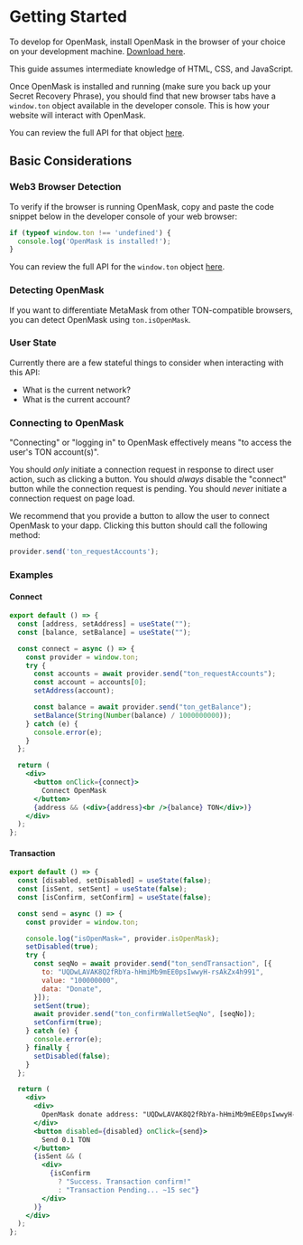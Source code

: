 
# Getting Started

To develop for OpenMask, install OpenMask in the browser of your choice on your development machine. [Download here](/#).

<Callout>This guide assumes intermediate knowledge of HTML, CSS, and JavaScript.</Callout>

Once OpenMask is installed and running (make sure you back up your Secret Recovery Phrase), you should find that new
browser tabs have a `window.ton` object available in the developer console. This is how your website will interact with OpenMask.

You can review the full API for that object [here](/docs/api-reference/ton-provider).

## Basic Considerations

### Web3 Browser Detection

To verify if the browser is running OpenMask, copy and paste the code snippet below in the developer console of your web browser:

```js
if (typeof window.ton !== 'undefined') {
  console.log('OpenMask is installed!');
}
```

You can review the full API for the `window.ton` object [here](/docs/api-reference/ton-provider).

### Detecting OpenMask

If you want to differentiate MetaMask from other TON-compatible browsers, you can detect OpenMask using `ton.isOpenMask`.

### User State

Currently there are a few stateful things to consider when interacting with this API:

- What is the current network?
- What is the current account?

### Connecting to OpenMask

"Connecting" or "logging in" to OpenMask effectively means "to access the user's TON account(s)".

You should _only_ initiate a connection request in response to direct user action, such as clicking a button.
You should _always_ disable the "connect" button while the connection request is pending. You should _never_
initiate a connection request on page load.

We recommend that you provide a button to allow the user to connect OpenMask to your dapp. Clicking this button
should call the following method:

```js
provider.send('ton_requestAccounts');
```

### Examples

#### Connect

```jsx
export default () => {
  const [address, setAddress] = useState("");
  const [balance, setBalance] = useState("");

  const connect = async () => {
    const provider = window.ton;
    try {
      const accounts = await provider.send("ton_requestAccounts");
      const account = accounts[0];
      setAddress(account);

      const balance = await provider.send("ton_getBalance");
      setBalance(String(Number(balance) / 1000000000));
    } catch (e) {
      console.error(e);
    }
  };

  return (
    <div>
      <button onClick={connect}>
        Connect OpenMask
      </button>
      {address && (<div>{address}<br />{balance} TON</div>)}
    </div>
  );
};

```

<Connect />

#### Transaction

```jsx
export default () => {
  const [disabled, setDisabled] = useState(false);
  const [isSent, setSent] = useState(false);
  const [isConfirm, setConfirm] = useState(false);

  const send = async () => {
    const provider = window.ton;

    console.log("isOpenMask=", provider.isOpenMask);
    setDisabled(true);
    try {
      const seqNo = await provider.send("ton_sendTransaction", [{
        to: "UQDwLAVAK8Q2fRbYa-hHmiMb9mEE0psIwwyH-rsAkZx4h991",
        value: "100000000",
        data: "Donate",
      }]);
      setSent(true);
      await provider.send("ton_confirmWalletSeqNo", [seqNo]);
      setConfirm(true);
    } catch (e) {
      console.error(e);
    } finally {
      setDisabled(false);
    }
  };

  return (
    <div>
      <div>
        OpenMask donate address: "UQDwLAVAK8Q2fRbYa-hHmiMb9mEE0psIwwyH-rsAkZx4h991"
      </div>
      <button disabled={disabled} onClick={send}>
        Send 0.1 TON
      </button>
      {isSent && (
        <div>
          {isConfirm
            ? "Success. Transaction confirm!"
            : "Transaction Pending... ~15 sec"}
        </div>
      )}
    </div>
  );
};

```

<Transaction />
